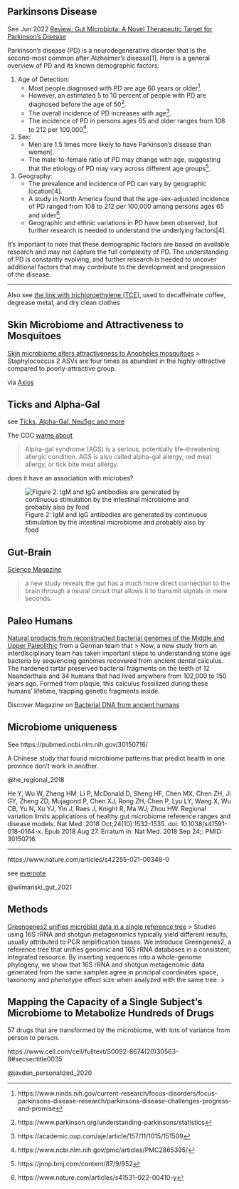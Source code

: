 ## Parkinsons Disease

See Jun 2022 [Review: Gut Microbiota: A Novel Therapeutic Target for Parkinson’s Disease](https://www.frontiersin.org/articles/10.3389/fimmu.2022.937555/full#B56)

Parkinson's disease (PD) is a neurodegenerative disorder that is the second-most common after Alzheimer's disease[1]. Here is a general overview of PD and its known demographic factors:

1. Age of Detection:
   - Most people diagnosed with PD are age 60 years or older^[https://www.ninds.nih.gov/current-research/focus-disorders/focus-parkinsons-disease-research/parkinsons-disease-challenges-progress-and-promise].
   - However, an estimated 5 to 10 percent of people with PD are diagnosed before the age of 50^[https://www.parkinson.org/understanding-parkinsons/statistics].
   - The overall incidence of PD increases with age^[https://academic.oup.com/aje/article/157/11/1015/151509].
   - The incidence of PD in persons ages 65 and older ranges from 108 to 212 per 100,000^[https://www.ncbi.nlm.nih.gov/pmc/articles/PMC2865395/].

2. Sex:
   - Men are 1.5 times more likely to have Parkinson's disease than women[.
   - The male-to-female ratio of PD may change with age, suggesting that the etiology of PD may vary across different age groups^[https://jnnp.bmj.com/content/87/9/952].

3. Geography:
   - The prevalence and incidence of PD can vary by geographic location[4].
   - A study in North America found that the age-sex-adjusted incidence of PD ranged from 108 to 212 per 100,000 among persons ages 65 and older^[https://www.nature.com/articles/s41531-022-00410-y].
   - Geographic and ethnic variations in PD have been observed, but further research is needed to understand the underlying factors[4].

It's important to note that these demographic factors are based on available research and may not capture the full complexity of PD. The understanding of PD is constantly evolving, and further research is needed to uncover additional factors that may contribute to the development and progression of the disease.


***

Also see [the link with trichloroethylene (TCE)](https://scitechdaily.com/scientists-warn-common-cleaning-chemical-linked-to-500-increased-risk-of-parkinsons-disease/?expand_article=1), used to decaffeinate coffee, degrease metal, and dry clean clothes



## Skin Microbiome and Attractiveness to Mosquitoes

[Skin microbiome alters attractiveness to Anopheles mosquitoes](https://bmcmicrobiol.biomedcentral.com/articles/10.1186/s12866-022-02502-4)
> Staphylococcus 2 ASVs are four times as abundant in the highly-attractive compared to poorly-attractive group. 

via [Axios](https://www.axios.com/2023/06/04/why-mosquitoes-bite-blood?utm_source=join1440&utm_medium=email&utm_placement=newsletter)

## Ticks and Alpha-Gal

see [Ticks, Alpha-Gal, Neu5gc and more](/index.html)

The CDC [warns about](https://www.cdc.gov/ticks/alpha-gal/index.html)

> Alpha-gal syndrome (AGS) is a serious, potentially life-threatening allergic condition. AGS is also called alpha-gal allergy, red meat allergy, or tick bite meat allergy.

does it have an association with microbes?

![Figure 2: IgM and IgG antibodies are generated by continuous stimulation by the intestinal microbiome and probably also by food](https://media.springernature.com/lw685/springer-static/image/art%3A10.1007%2Fs11882-019-0835-9/MediaObjects/11882_2019_835_Fig2_HTML.png)



## Gut-Brain

[Science Magazine](https://www.science.org/content/article/your-gut-directly-connected-your-brain-newly-discovered-neuron-circuit)

> a new study reveals the gut has a much more direct connection to the brain through a neural circuit that allows it to transmit signals in mere seconds.


## Paleo Humans

[Natural products from reconstructed bacterial genomes of the Middle and Upper Paleolithic](https://www.science.org/doi/10.1126/science.adf5300)  from a German team that 
> Now, a new study from an interdisciplinary team has taken important steps to understanding stone age bacteria by sequencing genomes recovered from ancient dental calculus. The hardened tartar preserved bacterial fragments on the teeth of 12 Neanderthals and 34 humans that had lived anywhere from 102,000 to 150 years ago. Formed from plaque, this calculus fossilized during these humans’ lifetime, trapping genetic fragments inside.



Discover Magazine on [Bacterial DNA from ancient humans](https://www.discovermagazine.com/the-sciences/what-were-stone-age-bacteria-like-we-now-have-the-first-clues?utm_source=join1440&utm_medium=email&utm_placement=newsletter)



## Microbiome uniqueness

See 
https://pubmed.ncbi.nlm.nih.gov/30150716/

A Chinese study that found microbiome patterns that predict health in one province don't work in another.

@he_regional_2018

He Y, Wu W, Zheng HM, Li P, McDonald D, Sheng HF, Chen MX, Chen ZH, Ji GY, Zheng ZD, Mujagond P, Chen XJ, Rong ZH, Chen P, Lyu LY, Wang X, Wu CB, Yu N, Xu YJ, Yin J, Raes J, Knight R, Ma WJ, Zhou HW. Regional variation limits applications of healthy gut microbiome reference ranges and disease models. Nat Med. 2018 Oct;24(10):1532-1535. doi: 10.1038/s41591-018-0164-x. Epub 2018 Aug 27. Erratum in: Nat Med. 2018 Sep 24;: PMID: 30150716.

***


https://www.nature.com/articles/s42255-021-00348-0

see [evernote](https://www.evernote.com/shard/s7/nl/748304/abae11d4-6790-43ab-9776-faf611a24f04?title=ISB:%20Gut%20Microbiome%20Pattern%20Reflects%20Healthy%20Aging%20and%20Predicts%20Extended%20Survival%20in%20Humans)


@wilmanski_gut_2021

## Methods

[Greengenes2 unifies microbial data in a single reference tree](https://www.researchgate.net/publication/372684035_Greengenes2_unifies_microbial_data_in_a_single_reference_tree)
> Studies using 16S rRNA and shotgun metagenomics typically yield different results, usually attributed to PCR amplification biases. We introduce Greengenes2, a reference tree that unifies genomic and 16S rRNA databases in a consistent, integrated resource. By inserting sequences into a whole-genome phylogeny, we show that 16S rRNA and shotgun metagenomic data generated from the same samples agree in principal coordinates space, taxonomy and phenotype effect size when analyzed with the same tree.
> 




## Mapping the Capacity of a Single Subject’s Microbiome to Metabolize Hundreds of Drugs


57 drugs that are transformed by the microbiome, with lots of variance from person to person.

https://www.cell.com/cell/fulltext/S0092-8674(20)30563-8#secsectitle0035

@javdan_personalized_2020


